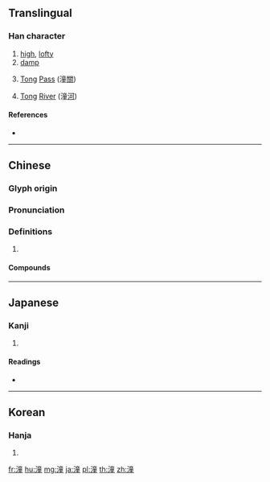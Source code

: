 ==Translingual==

===Han character===
{{Han char|rn=85|rad=水|as=12|sn=15|four=30114|canj=EYTG}}

# [[high]], [[lofty]]
# [[damp]]
# {{lb|zh|geography}} [[Tong]] [[pass|Pass]] (潼[[關]])
# {{lb|zh|geography}} [[Tong]] [[river|River]] (潼[[河]])

====References====
* {{Han ref|kx=0651.110|dkj=18302|dj=1061.170|hdz=31746.070|uh=6F7C|ud=28540|bh=BCE0|bd=48352}}

----

==Chinese==
{{zh-forms}}

===Glyph origin===
{{Han etym}}

===Pronunciation===
{{zh-pron
|m=tóng
|c=tung4
|mc=y
|oc=y
|cat=
}}

===Definitions===
{{zh-hanzi}}

# {{rfdef|zh}}

====Compounds====
{{zh-der|潼關|潼河|潼潼|臨潼鬥寶}}

----

==Japanese==

===Kanji===
{{ja-kanji|grade=|rs=水12}}

# {{defn|lang=ja|sort=水12}}

====Readings====
* {{ja-readings|on=[[どう]] (dō), [[とう]] (tō)|kun=}}

----

==Korean==

===Hanja===
{{ko-hanja|hangeul=동|eumhun=|rv=dong|mr=tong|y=tong}}

# {{defn|lang=ko|sort=水12}}

[[fr:潼]]
[[hu:潼]]
[[mg:潼]]
[[ja:潼]]
[[pl:潼]]
[[th:潼]]
[[zh:潼]]